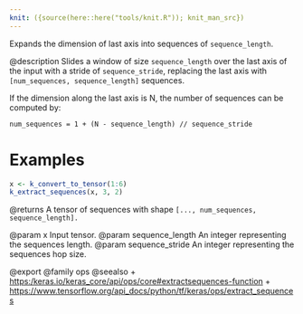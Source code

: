 ```yaml
---
knit: ({source(here::here("tools/knit.R")); knit_man_src})
---
```

Expands the dimension of last axis into sequences of `sequence_length`.

@description
Slides a window of size `sequence_length` over the last axis of the input
with a stride of `sequence_stride`, replacing the last axis with
`[num_sequences, sequence_length]` sequences.

If the dimension along the last axis is N, the number of sequences can be
computed by:

`num_sequences = 1 + (N - sequence_length) // sequence_stride`

# Examples
```r
x <- k_convert_to_tensor(1:6)
k_extract_sequences(x, 3, 2)
```

@returns
A tensor of sequences with shape `[..., num_sequences, sequence_length].`

@param x Input tensor.
@param sequence_length An integer representing the sequences length.
@param sequence_stride An integer representing the sequences hop size.

@export
@family ops
@seealso
+ <https:/keras.io/keras_core/api/ops/core#extractsequences-function>
+ <https://www.tensorflow.org/api_docs/python/tf/keras/ops/extract_sequences>
